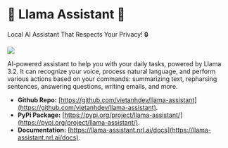 <div style={{ textAlign: 'center' }}>
  <h1>🌟 Llama Assistant 🌟</h1>
  <p>Local AI Assistant That Respects Your Privacy! 🔒</p>
</div>

![](https://user-images.githubusercontent.com/18329471/234640541-a6a65fbc-d7a5-4ec3-9b65-55305b01a7aa.png)


AI-powered assistant to help you with your daily tasks, powered by Llama 3.2. It can recognize your voice, process natural language, and perform various actions based on your commands: summarizing text, repharsing sentences, answering questions, writing emails, and more.

- **Github Repo:** [https://github.com/vietanhdev/llama-assistant](https://github.com/vietanhdev/llama-assistant).
- **PyPi Package:** [https://pypi.org/project/llama-assistant/](https://pypi.org/project/llama-assistant/).
- **Documentation:** [https://llama-assistant.nrl.ai/docs](https://llama-assistant.nrl.ai/docs).